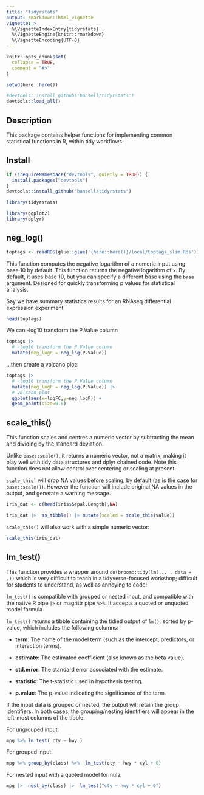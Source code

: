 ```yaml
---
title: "tidyrstats"
output: rmarkdown::html_vignette
vignette: >
  %\VignetteIndexEntry{tidyrstats}
  %\VignetteEngine{knitr::rmarkdown}
  %\VignetteEncoding{UTF-8}
---
```


```r
knitr::opts_chunk$set(
  collapse = TRUE,
  comment = "#>"
)

setwd(here::here())

#devtools::install_github('bansell/tidyrstats')
devtools::load_all()
```

## Description 

This package contains helper functions for implementing common statistical functions in R, within tidy workflows.

## Install

```r
if (!requireNamespace("devtools", quietly = TRUE)) {
  install.packages("devtools")
}
devtools::install_github("bansell/tidyrstats")
```

```r
library(tidyrstats)
```

```r
library(ggplot2)
library(dplyr)
```

## neg_log()

```r
toptags <- readRDS(glue::glue('{here::here()}/local/toptags_slim.Rds'))
```

This function computes the negative logarithm of a numeric input using base 10 by default. This function returns the negative logarithm of `x`. By default, it uses base 10, but you can specify a different base using the `base` argument. Designed for quickly transforming p values for statistical analysis.

Say we have summary statistics results for an RNAseq differential expression experiment

```r
head(toptags)
```

We can -log10 transform the P.Value column

```r
toptags |> 
  # -log10 transform the P.Value column
  mutate(neg_logP = neg_log(P.Value)) 

```

...then create a volcano plot:

```r

toptags |> 
  # -log10 transform the P.Value column
  mutate(neg_logP = neg_log(P.Value)) |> 
  # volcano plot
  ggplot(aes(x=logFC,y=neg_logP)) + 
  geom_point(size=0.5)
```

## scale_this()

This function scales and centres a numeric vector by subtracting the mean and dividing by the standard deviation.

Unlike `base::scale()`, it returns a numeric vector, not a matrix, making it play well with tidy data structures and dplyr chained code. Note this function does not allow control over centering or scaling at present.

`` scale_this` `` will drop NA values before scaling, by default (as is the case for `base::scale()`). However the function will include original NA values in the output, and generate a warning message.

```r

iris_dat <- c(head(iris$Sepal.Length),NA)

iris_dat |>  as_tibble() |> mutate(scaled = scale_this(value))


```

`scale_this()` will also work with a simple numeric vector:

```r
scale_this(iris_dat)
```

## lm_test()

This function provides a wrapper around `do(broom::tidy(lm(... , data = .))` which is very difficult to teach in a tidyverse-focused workshop; difficult for students to understand, as well as annoying to code!

`lm_test()` is compatible with grouped or nested input, and compatible with the native R pipe `|>` or magrittr pipe `%>%`. It accepts a quoted or unquoted model formula.

`lm_test()` returns a tibble containing the tidied output of `lm()`, sorted by p-value, which includes the following columns:

-   **term**: The name of the model term (such as the intercept, predictors, or interaction terms).

-   **estimate**: The estimated coefficient (also known as the beta value).

-   **std.error**: The standard error associated with the estimate.

-   **statistic**: The t-statistic used in hypothesis testing.

-   **p.value**: The p-value indicating the significance of the term.

If the input data is grouped or nested, the output will retain the group identifiers. In both cases, the grouping/nesting identifiers will appear in the left-most columns of the tibble.

For ungrouped input:

```r

mpg %>% lm_test( cty ~ hwy )

```

For grouped input:

```r

mpg %>% group_by(class) %>%  lm_test(cty ~ hwy * cyl + 0)

```

For nested input with a quoted model formula:

```r
mpg |>  nest_by(class) |>  lm_test("cty ~ hwy * cyl + 0")
```

